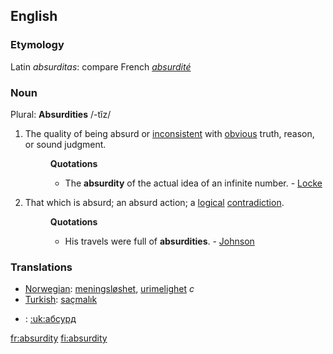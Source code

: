 ==English==
===Etymology===
Latin ''absurditas'': compare French ''[[absurdité]]''
===Noun===
Plural: '''Absurdities''' /-t&#301;z/
#The quality of being absurd or [[inconsistent]] with [[obvious]] truth, reason, or sound judgment.
#:'''Quotations'''
#:*The '''absurdity''' of the actual idea of an infinite number. - [[Locke]]
#That which is absurd; an absurd action; a [[logical]] [[contradiction]].
#:'''Quotations'''
#:*His travels were full of '''absurdities'''. - [[Johnson]]
===Translations===
*[[Norwegian]]: [[meningsløshet]], [[urimelighet]] ''c''
*[[Turkish]]: [[saçmalık]]
*{{uk}}: [[:uk:абсурд]]

[[fr:absurdity]]
[[fi:absurdity]]